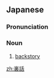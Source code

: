 ==Japanese==
{{ja-kanjitab|うら|はなし|k2=ばなし|yomi=k|r=y}}

===Pronunciation===
{{ja-pron|yomi=k|うらばなし}}

===Noun===
{{ja-noun|うらばなし}}

# [[backstory]]

[[zh:裏話]]